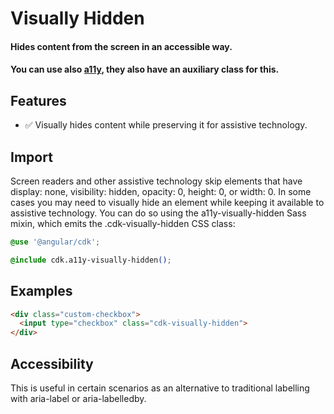 
<Meta title="Utilities/Visually Hidden" />

# Visually Hidden

#### Hides content from the screen in an accessible way.

#### You can use also [a11y](https://material.angular.io/cdk/a11y), they also have an auxiliary class for this.

## Features

* ✅ Visually hides content while preserving it for assistive technology.

## Import

Screen readers and other assistive technology skip elements that have display: none, visibility: hidden, opacity: 0, height: 0, or width: 0. In some cases you may need to visually hide an element while keeping it available to assistive technology.
You can do so using the a11y-visually-hidden Sass mixin, which emits the .cdk-visually-hidden CSS class:

```css
@use '@angular/cdk';

@include cdk.a11y-visually-hidden();
```

## Examples

```html
<div class="custom-checkbox">
  <input type="checkbox" class="cdk-visually-hidden">
</div>
```

## Accessibility

This is useful in certain scenarios as an alternative to traditional labelling with aria-label or aria-labelledby.
